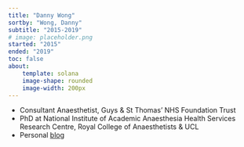 ```yaml
---
title: "Danny Wong"
sortby: "Wong, Danny"
subtitle: "2015-2019"
# image: placeholder.png
started: "2015"
ended: "2019"
toc: false
about:
    template: solana
    image-shape: rounded
    image-width: 200px
---
```



- Consultant Anaesthetist, Guys & St Thomas' NHS Foundation Trust
- PhD at National Institute of Academic Anaesthesia Health Services Research Centre, Royal College of Anaesthetists & UCL
- Personal [blog](https://dannyjnwong.github.io)

